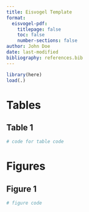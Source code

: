 ```yaml
---
title: Eisvogel Template
format:
  eisvogel-pdf:
    titlepage: false
    toc: false
    number-sections: false
author: John Doe
date: last-modified
bibliography: references.bib
---
```


```r
library(here)
load(.)
```

# Tables

## Table 1
```r
# code for table code
```

# Figures
## Figure 1
```r
# figure code
```



